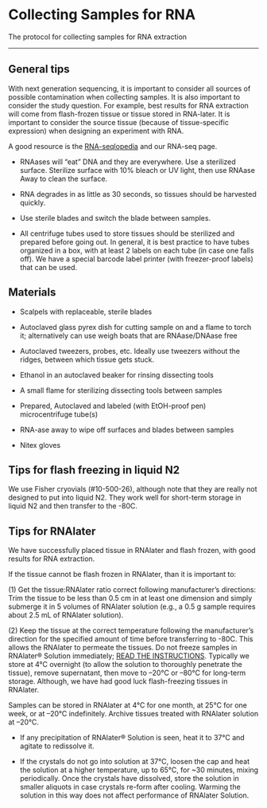 # Collecting Samples for RNA

The protocol for collecting samples for RNA extraction

------------------------------------------------------------------------

## **General tips** {.unnumbered}

With next generation sequencing, it is important to consider all sources of possible contamination when collecting samples. It is also important to consider the study question. For example, best results for RNA extraction will come from flash-frozen tissue or tissue stored in RNA-later. It is important to consider the source tissue (because of tissue-specific expression) when designing an experiment with RNA.

A good resource is the [RNA-seqlopedia](http://rnaseq.uoregon.edu/) and our RNA-seq page.

-   RNAases will "eat" DNA and they are everywhere. Use a sterilized surface. Sterilize surface with 10% bleach or UV light, then use RNAase Away to clean the surface.

-   RNA degrades in as little as 30 seconds, so tissues should be harvested quickly.

-   Use sterile blades and switch the blade between samples.

-   All centrifuge tubes used to store tissues should be sterilized and prepared before going out. In general, it is best practice to have tubes organized in a box, with at least 2 labels on each tube (in case one falls off). We have a special barcode label printer (with freezer-proof labels) that can be used.

## Materials {.unnumbered}

-   Scalpels with replaceable, sterile blades

-   Autoclaved glass pyrex dish for cutting sample on and a flame to torch it; alternatively can use weigh boats that are RNAase/DNAase free

-   Autoclaved tweezers, probes, etc. Ideally use tweezers without the ridges, between which tissue gets stuck.

-   Ethanol in an autoclaved beaker for rinsing dissecting tools

-   A small flame for sterilizing dissecting tools between samples

-   Prepared, Autoclaved and labeled (with EtOH-proof pen) microcentrifuge tube(s)

-   RNA-ase away to wipe off surfaces and blades between samples

-   Nitex gloves

## **Tips for flash freezing in liquid N2** {.unnumbered}

We use Fisher cryovials (#10-500-26), although note that they are really not designed to put into liquid N2. They work well for short-term storage in liquid N2 and then transfer to the -80C.

## **Tips for RNAlater** {.unnumbered}

We have successfully placed tissue in RNAlater and flash frozen, with good results for RNA extraction.

If the tissue cannot be flash frozen in RNAlater, than it is important to:

\(1\) Get the tissue:RNAlater ratio correct following manufacturer's directions: Trim the tissue to be less than 0.5 cm in at least one dimension and simply submerge it in 5 volumes of RNAlater solution (e.g., a 0.5 g sample requires about 2.5 mL of RNAlater solution).

\(2\) Keep the tissue at the correct temperature following the manufacturer's direction for the specified amount of time before transferring to -80C. This allows the RNAlater to permeate the tissues. Do not freeze samples in RNAlater® Solution immediately; [READ THE INSTRUCTIONS](https://www.thermofisher.com/content/dam/LifeTech/migration/en/filelibrary/nucleic-acid-purification-analysis/pdfs.par.18819.file.dat/bp-7020.pdf). Typically we store at 4°C overnight (to allow the solution to thoroughly penetrate the tissue), remove supernatant, then move to --20°C or --80°C for long-term storage. Although, we have had good luck flash-freezing tissues in RNAlater.

Samples can be stored in RNAlater at 4°C for one month, at 25°C for one week, or at --20°C indefinitely. Archive tissues treated with RNAlater solution at --20°C.

-   If any precipitation of RNAlater® Solution is seen, heat it to 37°C and agitate to redissolve it.

-   If the crystals do not go into solution at 37°C, loosen the cap and heat the solution at a higher temperature, up to 65°C, for \~30 minutes, mixing periodically. Once the crystals have dissolved, store the solution in smaller aliquots in case crystals re-form after cooling. Warming the solution in this way does not affect performance of RNAlater Solution.

